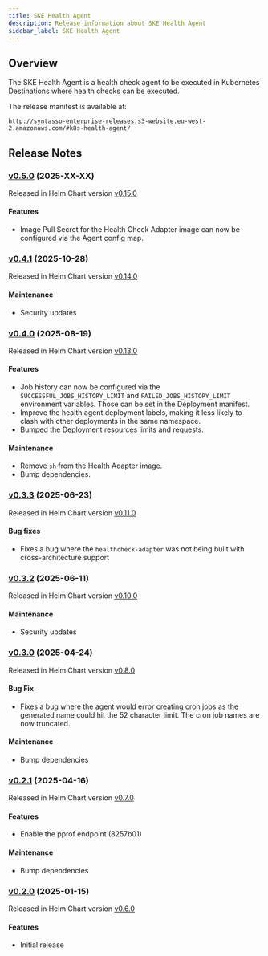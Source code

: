 ```yaml
---
title: SKE Health Agent
description: Release information about SKE Health Agent
sidebar_label: SKE Health Agent
---
```


## Overview

The SKE Health Agent is a health check agent to be executed in Kubernetes Destinations where health checks can be executed.

The release manifest is available at:

```
http://syntasso-enterprise-releases.s3-website.eu-west-2.amazonaws.com/#k8s-health-agent/
```

## Release Notes

### [v0.5.0](http://syntasso-enterprise-releases.s3-website.eu-west-2.amazonaws.com/#k8s-health-agent/v0.5.0/) (2025-XX-XX)

Released in Helm Chart version [v0.15.0](http://syntasso-enterprise-releases.s3-website.eu-west-2.amazonaws.com/#k8s-health-agent-helm-chart/0.15.0/)

#### Features

* Image Pull Secret for the Health Check Adapter image can now be configured via
  the Agent config map.

### [v0.4.1](http://syntasso-enterprise-releases.s3-website.eu-west-2.amazonaws.com/#k8s-health-agent/v0.4.1/) (2025-10-28)

Released in Helm Chart version [v0.14.0](http://syntasso-enterprise-releases.s3-website.eu-west-2.amazonaws.com/#k8s-health-agent-helm-chart/0.14.0/)

#### Maintenance

* Security updates

### [v0.4.0](http://syntasso-enterprise-releases.s3-website.eu-west-2.amazonaws.com/#k8s-health-agent/v0.4.0/) (2025-08-19)

Released in Helm Chart version [v0.13.0](http://syntasso-enterprise-releases.s3-website.eu-west-2.amazonaws.com/#k8s-health-agent-helm-chart/0.13.0/)

#### Features

* Job history can now be configured via the `SUCCESSFUL_JOBS_HISTORY_LIMIT` and
  `FAILED_JOBS_HISTORY_LIMIT` environment variables. Those can be set in the
  Deployment manifest.
* Improve the health agent deployment labels, making it less likely to clash
  with other deployments in the same namespace.
* Bumped the Deployment resources limits and requests.

#### Maintenance

* Remove `sh` from the Health Adapter image.
* Bump dependencies.

### [v0.3.3](http://syntasso-enterprise-releases.s3-website.eu-west-2.amazonaws.com/#k8s-health-agent/v0.3.3/) (2025-06-23)

Released in Helm Chart version [v0.11.0](http://syntasso-enterprise-releases.s3-website.eu-west-2.amazonaws.com/#k8s-health-agent-helm-chart/0.11.0/)

#### Bug fixes

* Fixes a bug where the `healthcheck-adapter` was not being built with cross-architecture support

### [v0.3.2](http://syntasso-enterprise-releases.s3-website.eu-west-2.amazonaws.com/#k8s-health-agent/v0.3.2/) (2025-06-11)

Released in Helm Chart version [v0.10.0](http://syntasso-enterprise-releases.s3-website.eu-west-2.amazonaws.com/#k8s-health-agent-helm-chart/0.10.0/)

#### Maintenance

* Security updates

### [v0.3.0](http://syntasso-enterprise-releases.s3-website.eu-west-2.amazonaws.com/#k8s-health-agent/v0.3.0/) (2025-04-24)

Released in Helm Chart version [v0.8.0](http://syntasso-enterprise-releases.s3-website.eu-west-2.amazonaws.com/#k8s-health-agent-helm-chart/0.8.0/)

#### Bug Fix

* Fixes a bug where the agent would error creating cron jobs as the generated name could hit the 52 character limit. The cron job names are now truncated.

#### Maintenance

* Bump dependencies

### [v0.2.1](http://syntasso-enterprise-releases.s3-website.eu-west-2.amazonaws.com/#k8s-health-agent/v0.2.1/) (2025-04-16)

Released in Helm Chart version [v0.7.0](http://syntasso-enterprise-releases.s3-website.eu-west-2.amazonaws.com/#k8s-health-agent-helm-chart/0.7.0/)

#### Features

* Enable the pprof endpoint (8257b01)

#### Maintenance

* Bump dependencies

### [v0.2.0](http://syntasso-enterprise-releases.s3-website.eu-west-2.amazonaws.com/#k8s-health-agent/v0.2.0/) (2025-01-15)

Released in Helm Chart version [v0.6.0](http://syntasso-enterprise-releases.s3-website.eu-west-2.amazonaws.com/#k8s-health-agent-helm-chart/0.6.0/)

#### Features

* Initial release
